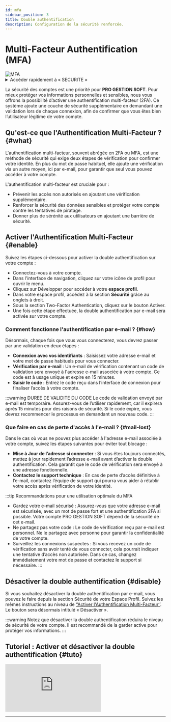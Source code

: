 ```yaml
---
id: mfa
sidebar_position: 3
title: Double authentification
description: Configuration de la sécurité renforcée.
---
```

 

# <i class="fas fa-user-shield"></i> Multi-Facteur Authentification (MFA)
<img src="/img/docs/mfa.png" alt="MFA" className={styles.docsImg} />

<details>
  <summary>Accéder rapidement à « SECURITE »</summary>

  Pour accéder rapidement à la section DOCUMENTS, saisissez simplement dans la barre de recherche un mot-clé de recherche pour trouver la section sans naviguer manuellement dans les menus.

  Voici une *[liste](/docs/act/controle/search)* – non exhaustive – des mots clés de recherches pris en charge.
</details>


La sécurité des comptes est une priorité pour **PRO GESTION SOFT**. Pour mieux protéger vos informations personnelles et sensibles, nous vous offrons la possibilité d’activer une authentification multi-facteur (2FA). Ce système ajoute une couche de sécurité supplémentaire en demandant une validation lors de chaque connexion, afin de confirmer que vous êtes bien l’utilisateur légitime de votre compte.

## Qu'est-ce que l'Authentification Multi-Facteur ? \{#what}
L'authentification multi-facteur, souvent abrégée en 2FA ou MFA, est une méthode de sécurité qui exige deux étapes de vérification pour confirmer votre identité. En plus du mot de passe habituel, elle ajoute une vérification via un autre moyen, ici par e-mail, pour garantir que seul vous pouvez accéder à votre compte.

L'authentification multi-facteur est cruciale pour :

- Prévenir les accès non autorisés en ajoutant une vérification supplémentaire.
- Renforcer la sécurité des données sensibles et protéger votre compte contre les tentatives de piratage.
- Donner plus de sérénité aux utilisateurs en ajoutant une barrière de sécurité.

## Activer l'Authentification Multi-Facteur \{#enable}

Suivez les étapes ci-dessous pour activer la double authentification sur votre compte :
- Connectez-vous à votre compte.
- Dans l'interface de navigation, cliquez sur votre icône de profil pour ouvrir le menu.
- Cliquez sur Développer pour accéder à votre **espace profil**.
- Dans votre espace profil, accédez à la section **Sécurité** grâce au onglets à droit.
- Sous la section Two-Factor Authentication, cliquez sur le bouton <span className={styles.blueBtn}>Activer</span>.
- Une fois cette étape effectuée, la double authentification par e-mail sera activée sur votre compte.


### Comment fonctionne l'authentification par e-mail ? \{#how}
Désormais, chaque fois que vous vous connecterez, vous devrez passer par une validation en deux étapes :
- **Connexion avec vos identifiants** : Saisissez votre adresse e-mail et votre mot de passe habituels pour vous connecter.
- **Vérification par e-mail** : Un e-mail de vérification contenant un code de validation sera envoyé à l'adresse e-mail associée à votre compte. Ce code est à usage unique et expire en 15 minutes.
- **Saisir le code** : Entrez le code reçu dans l’interface de connexion pour finaliser l’accès à votre compte.

:::warning DUREE DE VALIDITE DU CODE
Le code de validation envoyé par e-mail est temporaire. Assurez-vous de l’utiliser rapidement, car il expirera après 15 minutes pour des raisons de sécurité. Si le code expire, vous devrez recommencer le processus en demandant un nouveau code.
:::

### Que faire en cas de perte d'accès à l'e-mail ? \{#mail-lost}
Dans le cas où vous ne pouvez plus accéder à l'adresse e-mail associée à votre compte, suivez les étapes suivantes pour éviter tout blocage :
- **Mise à Jour de l’adresse si connecter** : Si vous êtes toujours connectés, mettez à jour rapidement l’adresse e-mail avant d’activer la double authentification. Cela garantit que le code de vérification sera envoyé à une adresse fonctionnelle.
- **Contactez le support technique** : En cas de perte d’accès définitive à l’e-mail, contactez l’équipe de support qui pourra vous aider à rétablir votre accès après vérification de votre identité.

:::tip Recommandations pour une utilisation optimale du MFA
-	Gardez votre e-mail sécurisé : Assurez-vous que votre adresse e-mail est sécurisée, avec un mot de passe fort et une authentification 2FA si possible. Votre compte PRO GESTION SOFT dépend de la sécurité de cet e-mail.
-	Ne partagez pas votre code : Le code de vérification reçu par e-mail est personnel. Ne le partagez avec personne pour garantir la confidentialité de votre compte.
-	Surveillez les connexions suspectes : Si vous recevez un code de vérification sans avoir tenté de vous connecter, cela pourrait indiquer une tentative d’accès non autorisée. Dans ce cas, changez immédiatement votre mot de passe et contactez le support si nécessaire.
:::

## Désactiver la double authentification \{#disable}
Si vous souhaitez désactiver la double authentification par e-mail, vous pouvez le faire depuis la section Sécurité de votre Espace Profil. Suivez les mêmes instructions au niveau de [‘’Activer l'Authentification Multi-Facteur‘’](#enable). Le bouton sera désormais intitulé « <span className={styles.redBtn}>Désactiver</span> ».

:::warning 
Notez que désactiver la double authentification réduira le niveau de sécurité de votre compte. Il est recommandé de la garder active pour protéger vos informations.
:::


## Tutoriel : Activer et désactiver la double authentification \{#tuto}
<div className={styles.ytbFrame}>
  <iframe
    src="https://www.youtube.com/embed/KAKnJ42iaKg"
    title="Connexion sur PGS"
    frameborder="0"
    allow="accelerometer; autoplay; clipboard-write; encrypted-media; gyroscope; picture-in-picture"
    allowfullscreen>
  </iframe>
</div>

---

<Feedback />